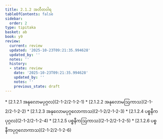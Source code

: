 ```yaml
---
title: 2.1.2 အတီတဝါရ
tableOfContents: false
sidebar:
  order: 2
type: tipitaka
basket: ab
book: y9
review:
  current: review
  updated: '2025-10-23T09:21:35.994628'
  updated_by: ''
  notes: ''
  history:
  - state: review
    date: '2025-10-23T09:21:35.994628'
    updated_by: ''
    notes: ''
    previous_state: draft
---
```



<ReviewStatus review={frontmatter.review} showDetails={true} />

<HypothesisAnnotation frontmatter={frontmatter} />

<DynamicBreadcrumb />



<TableOfContents book="y9" section="2.1.2">
* [2.1.2.1 အနုလောမပုဂ္ဂလ](2-1-2/2-1-2-1)
* [2.1.2.2 အနုလောမဩကာသ](2-1-2/2-1-2-2)
* [2.1.2.3 အနုလောမပုဂ္ဂလောကာသ](2-1-2/2-1-2-3)
* [2.1.2.4 ပစ္စနီကပုဂ္ဂလ](2-1-2/2-1-2-4)
* [2.1.2.5 ပစ္စနီကဩကာသ](2-1-2/2-1-2-5)
* [2.1.2.6 ပစ္စနီကပုဂ္ဂလောကာသ](2-1-2/2-1-2-6)
</TableOfContents>